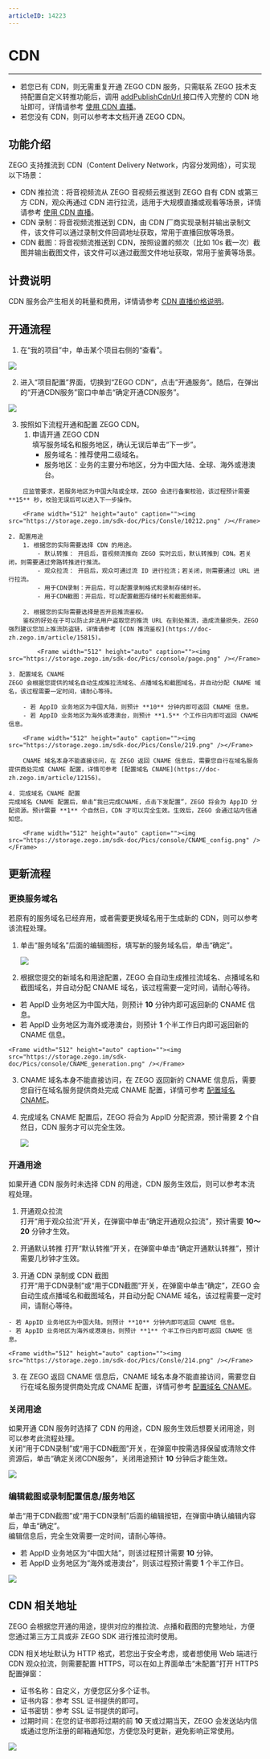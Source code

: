 ```yaml
---
articleID: 14223
---
```

# CDN

- - -

<Warning title="注意">


- 若您已有 CDN，则无需重复开通 ZEGO CDN 服务，只需联系 ZEGO 技术支持配置自定义转推功能后，调用 [addPublishCdnUrl ](https://doc-zh.zego.im/article/api?doc=Express_Video_SDK_API~java_android~class~ZegoExpressEngine#add-publish-cdn-url) 接口传入完整的 CDN 地址即可，详情请参考 [使用 CDN 直播](https://doc-zh.zego.im/article/1188)。
- 若您没有 CDN，则可以参考本文档开通 ZEGO CDN。

</Warning>




## 功能介绍

ZEGO 支持推流到 CDN（Content Delivery Network，内容分发网络），可实现以下场景：  
- CDN 推拉流：将音视频流从 ZEGO 音视频云推送到 ZEGO 自有 CDN 或第三方 CDN，观众再通过 CDN 进行拉流，适用于大规模直播或观看等场景，详情请参考 [使用 CDN 直播](https://doc-zh.zego.im/article/1188)。
- CDN 录制：将音视频流推送到 CDN，由 CDN 厂商实现录制并输出录制文件，该文件可以通过录制文件回调地址获取，常用于直播回放等场景。
- CDN 截图：将音视频流推送到 CDN，按照设置的频次（比如 10s 截一次）截图并输出截图文件，该文件可以通过截图文件地址获取，常用于鉴黄等场景。

## 计费说明

CDN 服务会产生相关的耗量和费用，详情请参考 [CDN 直播价格说明](https://doc-zh.zego.im/article/14091)。

## 开通流程

1. 在“我的项目”中，单击某个项目右侧的“查看”。
<Frame width="512" height="auto" caption=""><img src="https://storage.zego.im/sdk-doc/Pics/console/Create_Project5.png" /></Frame>  

2. 进入“项目配置”界面，切换到“ZEGO CDN“，点击”开通服务“。随后，在弹出的“开通CDN服务”窗口中单击“确定开通CDN服务”。
<Frame width="512" height="auto" caption=""><img src="https://storage.zego.im/sdk-doc/Pics/Consle/10211.png" /></Frame>  

3. 按照如下流程开通和配置 ZEGO CDN。
    1. 申请开通 ZEGO CDN  
    填写服务域名和服务地区，确认无误后单击“下一步”。  
        - 服务域名：推荐使用二级域名。
        - 服务地区：业务的主要分布地区，分为中国大陆、全球、海外或港澳台。

<Warning title="注意">


        应监管要求，若服务地区为中国大陆或全球，ZEGO 会进行备案校验，该过程预计需要 **15** 秒，校验无误后可以进入下一步操作。
        
</Warning>


   
        <Frame width="512" height="auto" caption=""><img src="https://storage.zego.im/sdk-doc/Pics/Consle/10212.png" /></Frame>  

    2. 配置用途  
        1. 根据您的实际需要选择 CDN 的用途。 
            - 默认转推： 开启后，音视频流推向 ZEGO 实时云后，默认转推到 CDN。若关闭，则需要通过旁路转推进行推流。
            - 观众拉流： 开启后，观众可通过流 ID 进行拉流；若关闭，则需要通过 URL 进行拉流。
            - 用于CDN录制：开启后，可以配置录制格式和录制存储时长。  
            - 用于CDN截图：开启后，可以配置截图存储时长和截图频率。  
    
        2. 根据您的实际需要选择是否开启推流鉴权。  
        鉴权的好处在于可以防止非法用户盗取您的推流 URL 在别处推流，造成流量损失，ZEGO 强烈建议您加上推流防盗链，详情请参考 [CDN 推流鉴权](https://doc-zh.zego.im/article/15815)。

            <Frame width="512" height="auto" caption=""><img src="https://storage.zego.im/sdk-doc/Pics/console/page.png" /></Frame>  
    
    3. 配置域名 CNAME  
    ZEGO 会根据您提供的域名自动生成推拉流域名、点播域名和截图域名，并自动分配 CNAME 域名，该过程需要一定时间，请耐心等待。

<Warning title="注意">


        - 若 AppID 业务地区为中国大陆，则预计 **10** 分钟内即可返回 CNAME 信息。
        - 若 AppID 业务地区为海外或港澳台，则预计 **1.5** 个工作日内即可返回 CNAME 信息。 
        
</Warning>



        <Frame width="512" height="auto" caption=""><img src="https://storage.zego.im/sdk-doc/Pics/Consle/219.png" /></Frame>     

        CNAME 域名本身不能直接访问，在 ZEGO 返回 CNAME 信息后，需要您自行在域名服务提供商处完成 CNAME 配置，详情可参考 [配置域名 CNAME](https://doc-zh.zego.im/article/12156)。
        
    4. 完成域名 CNAME 配置  
    完成域名 CNAME 配置后，单击“我已完成CNAME，点击下发配置”，ZEGO 将会为 AppID 分配资源。预计需要 **1** 个自然日，CDN 才可以完全生效。生效后，ZEGO 会通过站内信通知您。   

        <Frame width="512" height="auto" caption=""><img src="https://storage.zego.im/sdk-doc/Pics/console/CNAME_config.png" /></Frame>     

## 更新流程

### 更换服务域名

若原有的服务域名已经弃用，或者需要更换域名用于生成新的 CDN，则可以参考该流程处理。

1. 单击“服务域名”后面的编辑图标，填写新的服务域名后，单击“确定”。

    <Frame width="512" height="auto" caption=""><img src="https://storage.zego.im/sdk-doc/Pics/console/server_url.png" /></Frame>     

2. 根据您提交的新域名和用途配置，ZEGO 会自动生成推拉流域名、点播域名和截图域名，并自动分配 CNAME 域名，该过程需要一定时间，请耐心等待。

<Warning title="注意">


   - 若 AppID 业务地区为中国大陆，则预计 **10** 分钟内即可返回新的 CNAME 信息。
   - 若 AppID 业务地区为海外或港澳台，则预计 **1** 个半工作日内即可返回新的 CNAME 信息。 
    
</Warning>



    <Frame width="512" height="auto" caption=""><img src="https://storage.zego.im/sdk-doc/Pics/console/CNAME_generation.png" /></Frame>     
 

3. CNAME 域名本身不能直接访问，在 ZEGO 返回新的 CNAME 信息后，需要您自行在域名服务提供商处完成 CNAME 配置，详情可参考 [配置域名 CNAME](https://doc-zh.zego.im/article/12156)。

4. 完成域名 CNAME 配置后，ZEGO 将会为 AppID 分配资源，预计需要 **2** 个自然日，CDN 服务才可以完全生效。

    <Frame width="512" height="auto" caption=""><img src="https://storage.zego.im/sdk-doc/Pics/console/details.png" /></Frame>     

### 开通用途

如果开通 CDN 服务时未选择 CDN 的用途，CDN 服务生效后，则可以参考本流程处理。

1. 开通观众拉流  
打开“用于观众拉流”开关，在弹窗中单击“确定开通观众拉流”，预计需要 **10～20** 分钟才生效。

2. 开通默认转推
打开“默认转推”开关，在弹窗中单击“确定开通默认转推”，预计需要几秒钟才生效。

2. 开通 CDN 录制或 CDN 截图  
打开“用于CDN录制”或“用于CDN截图”开关，在弹窗中单击“确定”，ZEGO 会自动生成点播域名和截图域名，并自动分配 CNAME 域名，该过程需要一定时间，请耐心等待。

<Warning title="注意">


    - 若 AppID 业务地区为中国大陆，则预计 **10** 分钟内即可返回 CNAME 信息。  
    - 若 AppID 业务地区为海外或港澳台，则预计 **1** 个半工作日内即可返回 CNAME 信息。 
    
</Warning>


    <Frame width="512" height="auto" caption=""><img src="https://storage.zego.im/sdk-doc/Pics/Consle/214.png" /></Frame>     

3. 在 ZEGO 返回 CNAME 信息后，CNAME 域名本身不能直接访问，需要您自行在域名服务提供商处完成 CNAME 配置，详情可参考 [配置域名 CNAME](https://doc-zh.zego.im/article/12156)。  


### 关闭用途

如果开通 CDN 服务时选择了 CDN 的用途，CDN 服务生效后想要关闭用途，则可以参考此流程处理。  
关闭“用于CDN录制”或“用于CDN截图”开关，在弹窗中按需选择保留或清除文件资源后，单击“确定关闭CDN服务”，关闭用途预计 **10** 分钟后才能生效。  

<Frame width="512" height="auto" caption=""><img src="https://storage.zego.im/sdk-doc/Pics/Consle/215.png" /></Frame>

### 编辑截图或录制配置信息/服务地区

单击“用于CDN截图”或“用于CDN录制”后面的编辑按钮，在弹窗中确认编辑内容后，单击“确定”。  
编辑信息后，完全生效需要一定时间，请耐心等待。

<Warning title="注意">


- 若 AppID 业务地区为“中国大陆”，则该过程预计需要 **10** 分钟。
- 若 AppID 业务地区为“海外或港澳台”，则该过程预计需要 **1** 个半工作日。

</Warning>



<Frame width="512" height="auto" caption=""><img src="https://storage.zego.im/sdk-doc/Pics/Consle/216.png" /></Frame>

## CDN 相关地址

ZEGO 会根据您开通的用途，提供对应的推拉流、点播和截图的完整地址，方便您通过第三方工具或非 ZEGO SDK 进行推拉流时使用。


CDN 相关地址默认为 HTTP 格式，若您出于安全考虑，或者想使用 Web 端进行 CDN 观众拉流，则需要配置 HTTPS，可以在如上界面单击“未配置”打开 HTTPS 配置弹窗：
- 证书名称：自定义，方便您区分多个证书。
- 证书内容：参考 SSL 证书提供的即可。
- 证书密钥：参考 SSL 证书提供的即可。
- 过期时间：在您的证书即将过期的前 **10** 天或过期当天，ZEGO 会发送站内信或通过您所注册的邮箱通知您，方便您及时更新，避免影响正常使用。

<Frame width="512" height="auto" caption=""><img src="https://storage.zego.im/sdk-doc/Pics/Consle/217.png" /></Frame>
